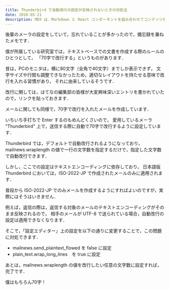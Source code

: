 ```yaml
---
title: Thunderbird で自動改行の設定が反映されないときの対処法
date: 2018-05-21
description: MDX は、Markdown と React コンポーネントを組み合わせてコンテンツを書くための強力な方法です。この記事では、MDX の様々な要素を紹介します。
---
```


後輩のメーラの設定をしていて，忘れていることが多かったので，備忘録を兼ねたメモです．

僕が所属している研究室では，テキストベースでの文書を作成する際のルールのひとつとして， 「70字で改行する」というものがあります．

昔は，PCのモニタは，横に80文字（全角で40文字）までしか表示できず，
文字サイズや行間も調整できなかったため，適切なレイアウトを持たせる意味で改行を入れる習慣があり，
それに由来しているそうです．

改行に関しては，はてなの編集部の皆様が大変興味深いエントリを書かれていたので，リンクを貼っておきます．

<LinkPreview url="https://editor.hatenastaff.com/entry/2017/01/18/140000" />

メールに関しても同様で，70字で改行を入れたメールを作成しています．

いちいち手打ちで Enter するのもめんどくさいので，
愛用しているメーラ "Thunderbird" 上で，送信する際に自動で70字で改行するように設定しています．

Thunderbird では，デフォルトで自動改行されるようになっており，
mailnews.wraplength の値で一行の文字数を指定するだけで，指定した文字数で自動改行できます．

しかし，ここでの設定はテキストエンコーディングに依存しており，
日本語版 Thunderbird においては，ISO-2022-JP で作成されたメールのみに適用されます．

普段から ISO-2022-JP でのみメールを作成するようにすればよいのですが，実際にはそうはいきません．

例えば，返信の際は，返信する対象のメールのテキストエンコーディングがそのまま反映されるので，
相手のメールが UTF-8 で送られている場合，自動改行の設定は適用できなくなります．

そこで，「設定エディター」上の設定を以下の通りに変更することで，この問題に対処できます．

- mailnews.send_plaintext_flowed を false に設定
- plain_text.wrap_long_lines　を true に設定

あとは，mailnews.wraplength の値を改行したい任意の文字数に設定すれば，完了です．

僕はもちろん70字！
